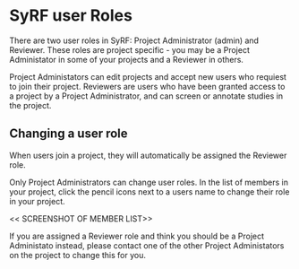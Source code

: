 # SyRF user Roles {#roles}

There are two user roles in SyRF: Project Administrator (admin) and Reviewer. These roles are project specific - you may be a Project Administator in some of your projects and a Reviewer in others.

Project Administators can edit projects and accept new users who requiest to join their project. Reviewers are users who have been granted access to a project by a Project Administrator, and can screen or annotate studies in the project.

## Changing a user role
When users join a project, they will automatically be assigned the Reviewer role.

Only Project Administrators can change user roles. In the list of members in your project, click the pencil icons next to a users name to change their role in your project.

<< SCREENSHOT OF MEMBER LIST>>

If you are assigned a Reviewer role and think you should be a Project Administato instead, please contact one of the other Project Administators on the project to change this for you.